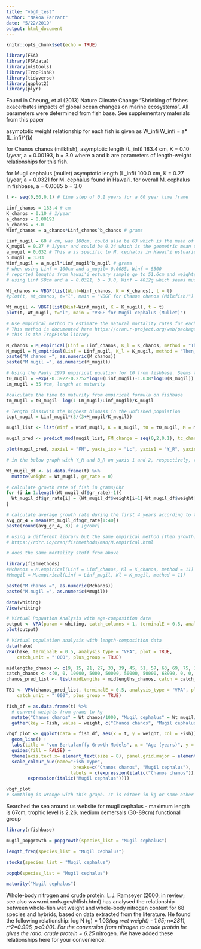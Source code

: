 ```yaml
---
title: "vbgf_test"
author: "Nakoa Farrant"
date: "5/22/2019"
output: html_document
---
```


```r
knitr::opts_chunk$set(echo = TRUE)
```

```r
library(FSA)
library(FSAdata)
library(nlstools)
library(TropFishR)
library(tidyverse)
library(ggplot2)
library(plyr)
```






Found in Cheung, et al (2013) Nature Climate Change "Shrinking of fishes exacerbates impacts of global ocean changes on marine ecosystems". All parameters were determined from fish base. See supplementary materials from this paper

asymptotic weight relationship for each fish is given as W_infi
W_infi = a*(L_infi)^(b)

for Chanos chanos (milkfish), 
asymptotic length (L_infi) 183.4 cm, 
K = 0.10 1/year, 
a = 0.00193, 
b = 3.0 
where a and b are parameters of length-weight relationships for this fish. 

for Mugil cephalus (mullet)
asymptotic length (L_infi) 100.0 cm, 
K = 0.27 1/year, 
a = 0.0321 for M. cephalus found in Hawai'i. for overall M. cephalus in fishbase, a = 0.0085 
b = 3.0 

```r
t <- seq(0,60,0.1) # time step of 0.1 years for a 60 year time frame

Linf_chanos = 183.4 # cm
K_chanos = 0.10 # 1/year
a_chanos = 0.00193 
b_chanos = 3.0 
Winf_chanos = a_chanos*Linf_chanos^b_chanos # grams

Linf_mugil = 60 # cm, was 100cm, could also be 63 which is the mean of fishbase.60 top length of adults in Hawai'i was around 50cm but could bumped up to 
K_mugil = 0.27 # 1/year and could be 0.24 which is the geometric mean of fishbase
a_mugil = 0.032 # This a is specific to M. cephalus in Hawai'i estuaries (Peyton, et al. 2015). Overall fishbase was a = 0.0085
b_mugil = 3.03 
Winf_mugil = a_mugil*Linf_mugil^b_mugil # grams
# when using Linf = 100cm and a_mugil= 0.0085, Winf = 8500
# reported lengths from hawai'i estuary sample go to 51.6cm and weights of 1800 g
# using Linf 50cm and a = 0.0321, b = 3.0, Winf = 4012g which seems much higher than the sample

Wt_chanos <- VBGF(list(Winf=Winf_chanos, K = K_chanos), t = t) 
#plot(t, Wt_chanos, t="l", main = "VBGF for Chanos chanos (Milkfish)")

Wt_mugil <- VBGF(list(Winf=Winf_mugil, K = K_mugil), t = t) 
plot(t, Wt_mugil, t="l", main = "VBGF for Mugil cephalus (Mullet)")

# Use empirical method to estimate the natural mortality rates for each fish type
# This method is documented here https://cran.r-project.org/web/packages/TropFishR/vignettes/tutorial.html with reference to Then, et al 2015
# this is the TropFishR library

M_chanos = M_empirical(Linf = Linf_chanos, K_l = K_chanos, method = "Then_growth")
M_mugil = M_empirical(Linf = Linf_mugil, K_l = K_mugil, method = "Then_growth")
paste("M chanos =", as.numeric(M_chanos))
paste("M mugil =", as.numeric(M_mugil))

# Using the Pauly 1979 empirical equation for t0 from fishbase. Seems to be log10 and not ln because other instances on the fishbase page explicityly use ln. http://www.fishbase.us/manual/English/Key%20Facts.htm#resilience
t0_mugil = -exp(-0.3922-0.2752*log10(Linf_mugil)-1.038*log10(K_mugil))
Lm_mugil = 35 #cm, length at maturity

#calculate the time to maturity from empirical formula on fishbase 
tm_mugil = t0_mugil- log(1-Lm_mugil/Linf_mugil)/K_mugil

# length classwith the highest biomass in the unfished population
Lopt_mugil = Linf_mugil*(3/(3+M_mugil/K_mugil))
```

```r
mugil_list <- list(Winf = Winf_mugil, K = K_mugil, t0 = t0_mugil, M = M_mugil, tr = 2)

mugil_pred <- predict_mod(mugil_list, FM_change = seq(0,2,0.1), tc_change = seq(1,3,1), type = 'ypr')  #where it is maximal  = MSY

plot(mugil_pred, xaxis1 = "FM", yaxis_iso = "Lc", yaxis1 = "Y_R", yaxis2 = "B_R", mark = TRUE, ylab1 = "Y/R", ylab2 = "B/R")

# in the below graph with Y_R and B_R on yaxis 1 and 2, respectively, the biomass is just Y/R divided by fishing mortality
```



```r
Wt_mugil_df <- as.data.frame(t) %>% 
  mutate(weight = Wt_mugil, gr_rate = 0)

# calculate growth rate of fish in grams/6hr
for (i in 1:length(Wt_mugil_df$gr_rate)-1){
  Wt_mugil_df$gr_rate[i] = (Wt_mugil_df$weight[i+1]-Wt_mugil_df$weight[i])/0.1/365/4 
}

# calculate average growth rate during the first 4 years according to the von Bertalanffy
avg_gr_4 = mean(Wt_mugil_df$gr_rate[1:40])
paste(round(avg_gr_4, 3)) # [g/6hr]
```



```r
# using a different library but the same empirical method (Then growth) as above, find the same results for natural mortality rates
# https://rdrr.io/cran/fishmethods/man/M.empirical.html

# does the same mortality stuff from above

library(fishmethods)
#Mchanos = M.empirical(Linf = Linf_chanos, Kl = K_chanos, method = 11)
#Mmugil = M.empirical(Linf = Linf_mugil, Kl = K_mugil, method = 11)

paste("M.chanos =", as.numeric(Mchanos))
paste("M.mugil =", as.numeric(Mmugil))

```

```r
data(whiting)
View(whiting)

```

```r
# Virtual Popuation Analysis with age-composition data
output <- VPA(param = whiting, catch_columns = 1, terminalE = 0.5, analysis_type = "VPA")
plot(output)
```

```r
# Virtual population analysis with length-composition data
data(hake)
VPA(hake, terminalE = 0.5, analysis_type = "VPA", plot = TRUE,
    catch_unit = "'000", plus_group = TRUE)
```


```r
midlengths_chanos <- c(9, 15, 21, 27, 33, 39, 45, 51, 57, 63, 69, 75, 100, 160)
catch_chanos <- c(0, 0, 10000, 5000, 50000, 50000, 50000, 68990, 0, 0, 0, 0, 25000, 16000)
chanos_pred_list <- list(midLengths = midlengths_chanos, catch = catch_chanos, Linf = Linf_chanos, K = K_chanos, t0 = 0, M = M_chanos, FM = 0, a = a_chanos, b = b_chanos, meanValue = c(1.0, 1.0, 1.0, 1.5, 1.5, 2.0, 2.0, 2.5, 2.5, 2.5, 3.0, 3.0, 3.0, 3.0))
```


```r
TB1 <- VPA(chanos_pred_list, terminalE = 0.5, analysis_type = "VPA", plot = TRUE,
    catch_unit = "'000", plus_group = TRUE)
```


```r
fish_df = as.data.frame(t) %>% 
  # convert weights from grams to kg
  mutate("Chanos chanos" = Wt_chanos/1000, "Mugil cephalus" = Wt_mugil/1000) %>% 
  gather(key = Fish, value = weight, c("Chanos chanos", "Mugil cephalus"))
```

```r


vbgf_plot <- ggplot(data = fish_df, aes(x = t, y = weight, col = Fish)) +
  geom_line() +
  labs(title = "von Bertalanffy Growth Models", x = "Age (years)", y = "Weight (kg)") +
  guides(fill = FALSE) +
  theme(axis.text.x= element_text(size = 8), panel.grid.major = element_blank(), panel.grid.minor = element_blank(),panel.background = element_blank(), axis.line = element_line(colour = "black"), plot.title = element_text(hjust = 0.5)) +
  scale_colour_hue(name="Fish Type",
                         breaks=c("Chanos chanos", "Mugil cephalus"),
                        labels = c(expression(italic("Chanos chanos")), 
        expression(italic("Mugil cephalus"))))

vbgf_plot
# somthing is wronge with this graph. It is either in kg or some other units. Also not sure about the x-axis
```



Searched the sea around us website 
for mugil cephalus
- maximum length is 67cm, trophic level is 2.26, medium demersals (30-89cm) functional group



```r
library(rfishbase)
```


```r
mugil_popgrowth = popgrowth(species_list = "Mugil cephalus")
```

```r
length_freq(species_list = "Mugil cephalus")
```

```r
stocks(species_list = "Mugil cephalus")
```

```r
popqb(species_list = "Mugil cephalus")
```

```r
maturity("Mugil cephalus")
```

Whole-body nitrogen and crude protein: L.J. Ramseyer (2000, in review; see also www.mi.nmfs.gov/Nfish.html) has analysed the relationship between whole-fish wet weight and whole-body nitrogen content for 68 species and hybrids, based on data extracted from the literature. He found the following relationship: log N (g) = 1.03*(log wet weight) - 1.65; n=2811, r^2=0.996, p<0.001. For the conversion from nitrogen to crude protein he gives the ratio: crude protein = 6.25 * nitrogen. We have added these relationships here for your convenience.


